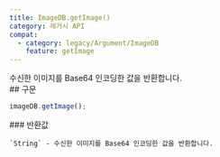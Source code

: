 ```yaml
---
title: ImageDB.getImage()
category: 레거시 API
compat:
  - category: legacy/Argument/ImageDB
    feature: getImage
---
```


<Section>
  수신한 이미지를 Base64 인코딩한 값을 반환합니다.
</Section>
<Section>
  ## 구문

  ~~~js
  imageDB.getImage();
  ~~~

  <Section>
    ### 반환값

    `String` - 수신한 이미지를 Base64 인코딩한 값을 반환합니다.
  </Section>
</Section>